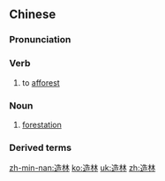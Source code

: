 ==Chinese==
{{zh-forms}}

===Pronunciation===
{{zh-pron
|m=zàolín
|mn=chō-lîm
|cat=v,n
}}

===Verb===
{{zh-verb}}

# to [[afforest]]

===Noun===
{{zh-noun}}

# [[forestation]]

===Derived terms===
{{zh-der|造林學}}

[[zh-min-nan:造林]]
[[ko:造林]]
[[uk:造林]]
[[zh:造林]]